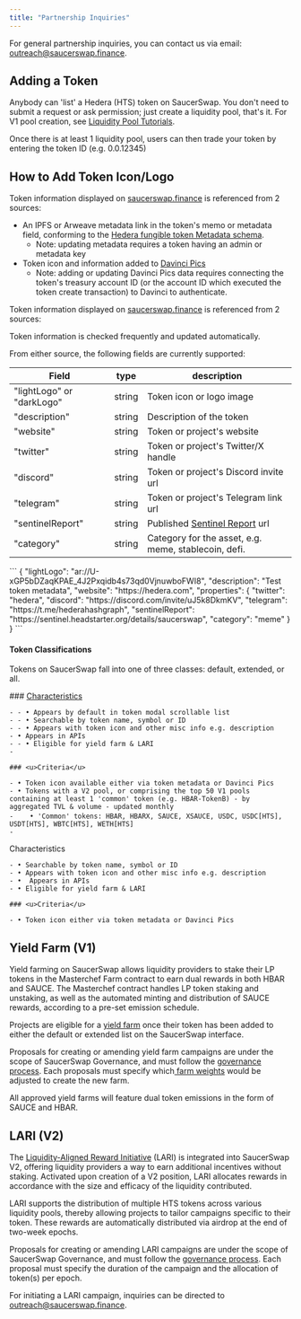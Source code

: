 ```yaml
---
title: "Partnership Inquiries"
---
```


For general partnership inquiries, you can contact us via email: [outreach@saucerswap.finance](mailto:outreach@saucerswap.finance).

## Adding a Token

Anybody can 'list' a Hedera (HTS) token on SaucerSwap. You don't need to submit a request or ask permission; just create a liquidity pool, that's it. For V1 pool creation, see [Liquidity Pool Tutorials](https://docs.saucerswap.finance/get-started/saucerswap-tutorials/liquidity/saucerswap-v1).

Once there is at least 1 liquidity pool, users can then trade your token by entering the token ID (e.g. 0.0.12345)

## How to Add Token Icon/Logo

Token information displayed on [saucerswap.finance](https://saucerswap.finance) is referenced from 2 sources:

- An IPFS or Arweave metadata link in the token's memo or metadata field, conforming to the [Hedera fungible token Metadata schema](https://hips.hedera.com/hip/hip-405#schema).
  - Note: updating metadata requires a token having an admin or metadata key
- Token icon and information added to [Davinci Pics](https://davincigraph.io/#pics_home)
  - Note: adding or updating Davinci Pics data requires connecting the token's treasury account ID (or the account ID which executed the token create transaction) to Davinci to authenticate.

Token information displayed on [saucerswap.finance](https://saucerswap.finance) is referenced from 2 sources:

<Info>
  Token information is checked frequently and updated automatically.
</Info>

From either source, the following fields are currently supported:

| Field                     | type   | description                                                        |
| ------------------------- | ------ | ------------------------------------------------------------------ |
| "lightLogo" or "darkLogo" | string | Token icon or logo image                                           |
| "description"             | string | Description of the token                                           |
| "website"                 | string | Token or project's website                                         |
| "twitter"                 | string | Token or project's Twitter/X handle                                |
| "discord"                 | string | Token or project's Discord invite url                              |
| "telegram"                | string | Token or project's Telegram link url                               |
| "sentinelReport"          | string | Published [Sentinel Report](https://sentinel.headstarter.org/) url |
| "category"                | string | Category for the asset, e.g. meme, stablecoin, defi.               |

<Accordion title="Example Metadata" defaultOpen="false">
  ```
  {
    "lightLogo": "ar://U-xGP5bDZaqKPAE_4J2Pxqidb4s73qd0VjnuwboFWI8",
    "description": "Test token metadata",
    "website": "https://hedera.com",
    "properties": {
      "twitter": "hedera",
      "discord": "https://discord.com/invite/uJ5k8DkmKV",
      "telegram": "https://t.me/hederahashgraph",
      "sentinelReport": "https://sentinel.headstarter.org/details/saucerswap",
      "category": "meme"
    }
  }
  ```
</Accordion>

#### Token Classifications

Tokens on SaucerSwap fall into one of three classes: default, extended, or all.

<CardGroup cols="2">
  <Card title="Default">
    ### <u>Characteristics</u>

    - - • Appears by default in token modal scrollable list
    - - • Searchable by token name, symbol or ID
    - - • Appears with token icon and other misc info e.g. description
    - • Appears in APIs
    - - • Eligible for yield farm & LARI
    - 

    ### <u>Criteria</u>

    - • Token icon available either via token metadata or Davinci Pics
    - • Tokens with a V2 pool, or comprising the top 50 V1 pools containing at least 1 'common' token (e.g. HBAR-TokenB) - by aggregated TVL & volume - updated monthly
    - ㅤㅤ• 'Common' tokens: HBAR, HBARX, SAUCE, XSAUCE, USDC, USDC[HTS], USDT[HTS], WBTC[HTS], WETH[HTS]
    - 
  </Card>
  <Card title="Extended">
    Characteristics

    - • Searchable by token name, symbol or ID
    - • Appears with token icon and other misc info e.g. description
    - •  Appears in APIs
    - • Eligible for yield farm & LARI

    ### <u>Criteria</u>

    - • Token icon either via token metadata or Davinci Pics
  </Card>
</CardGroup>

## Yield Farm (V1)

Yield farming on SaucerSwap allows liquidity providers to stake their LP tokens in the Masterchef Farm contract to earn dual rewards in both HBAR and SAUCE. The Masterchef contract handles LP token staking and unstaking, as well as the automated minting and distribution of SAUCE rewards, according to a pre-set emission schedule.

Projects are eligible for a [yield farm](/o/BOkM6pAr15Wrz4Gy8QVh/s/5hXF6kx1TaOoCMAhLCv3/protocol/saucerswap-v1#yield-farm) once their token has been added to either the default or extended list on the SaucerSwap interface.

Proposals for creating or amending yield farm campaigns are under the scope of SaucerSwap Governance, and must follow the [governance process](https://docs.saucerswap.finance/governance/overview#governance-process). Each proposals must specify which[ farm weights](https://docs.saucerswap.finance/protocol/saucerswap-v1/farm-weights) would be adjusted to create the new farm.

All approved yield farms will feature dual token emissions in the form of SAUCE and HBAR.

## LARI (V2)

The [Liquidity-Aligned Reward Initiative](/o/BOkM6pAr15Wrz4Gy8QVh/s/5hXF6kx1TaOoCMAhLCv3/protocol/saucerswap-v2#liquidity-aligned-reward-initiative-lari) (LARI) is integrated into SaucerSwap V2, offering liquidity providers a way to earn additional incentives without staking. Activated upon creation of a V2 position, LARI allocates rewards in accordance with the size and efficacy of the liquidity contributed.

LARI supports the distribution of multiple HTS tokens across various liquidity pools, thereby allowing projects to tailor campaigns specific to their token. These rewards are automatically distributed via airdrop at the end of two-week epochs.

Proposals for creating or amending LARI campaigns are under the scope of SaucerSwap Governance, and must follow the [governance process](https://docs.saucerswap.finance/governance/overview#governance-process). Each proposal must specify the duration of the campaign and the allocation of token(s) per epoch.

For initiating a LARI campaign, inquiries can be directed to [outreach@saucerswap.finance](mailto:outreach@saucerswap.finance).